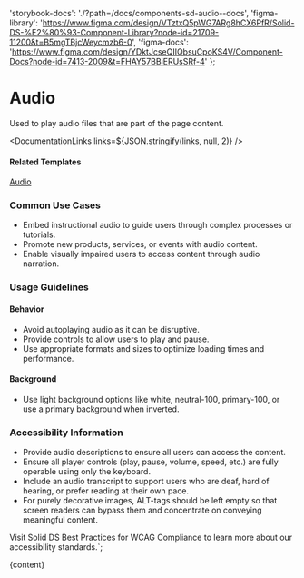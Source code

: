

  'storybook-docs': './?path=/docs/components-sd-audio--docs',
  'figma-library':
    'https://www.figma.com/design/VTztxQ5pWG7ARg8hCX6PfR/Solid-DS-%E2%80%93-Component-Library?node-id=21709-11200&t=B5mgTBjcWeycmzb6-0',
  'figma-docs':
    'https://www.figma.com/design/YDktJcseQIIQbsuCpoKS4V/Component-Docs?node-id=7413-2009&t=FHAY57BBiERUsSRf-4'
};

# Audio

Used to play audio files that are part of the page content.

<DefaultStory />

<DocumentationLinks links=${JSON.stringify(links, null, 2)} />

#### Related Templates

[Audio](./?path=/docs/templates-audio--docs)

### Common Use Cases

- Embed instructional audio to guide users through complex processes or tutorials.
- Promote new products, services, or events with audio content.
- Enable visually impaired users to access content through audio narration.

### Usage Guidelines

#### Behavior

- Avoid autoplaying audio as it can be disruptive.
- Provide controls to allow users to play and pause.
- Use appropriate formats and sizes to optimize loading times and performance.

#### Background

- Use light background options like white, neutral-100, primary-100, or use a primary background when inverted.

### Accessibility Information

- Provide audio descriptions to ensure all users can access the content.
- Ensure all player controls (play, pause, volume, speed, etc.) are fully operable using only the keyboard.
- Include an audio transcript to support users who are deaf, hard of hearing, or prefer reading at their own pace.
- For purely decorative images, ALT-tags should be left empty so that screen readers can bypass them and concentrate on conveying meaningful content.

Visit <sd-link href="https://www.figma.com/design/YDktJcseQIIQbsuCpoKS4V/Component-Docs?node-id=10708-5011&t=Z1FxSGWkmXG5r5sw-4" target="_blank">Solid DS Best Practices for WCAG Compliance</sd-link> to learn more about our accessibility standards.`;

<Meta title="Components/sd-audio/Overview" />

<OverviewFormatter story={SdAudioStories.Default}>{content}</OverviewFormatter>
